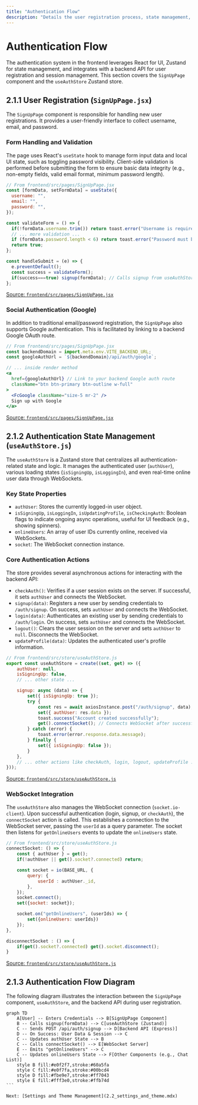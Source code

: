 ```yaml
---
title: "Authentication Flow"
description: "Details the user registration process, state management, and backend integration for authentication."
---
```

# Authentication Flow

<TOC />

The authentication system in the frontend leverages React for UI, Zustand for state management, and integrates with a backend API for user registration and session management. This section covers the `SignUpPage` component and the `useAuthStore` Zustand store.

## 2.1.1 User Registration (`SignUpPage.jsx`)

The `SignUpPage` component is responsible for handling new user registrations. It provides a user-friendly interface to collect username, email, and password.

### Form Handling and Validation
The page uses React's `useState` hook to manage form input data and local UI state, such as toggling password visibility. Client-side validation is performed before submitting the form to ensure basic data integrity (e.g., non-empty fields, valid email format, minimum password length).

```javascript
// From frontend/src/pages/SignUpPage.jsx
const [formData, setFormData] = useState({
  username: "",
  email: "",
  password: "",
});

const validateForm = () => {
  if(!formData.username.trim()) return toast.error("Username is required");
  // ... more validation ...
  if (formData.password.length < 6) return toast.error("Password must be at least 6 characters");
  return true;
};

const handleSubmit = (e) => {
  e.preventDefault();
  const success = validateForm();
  if(success===true) signup(formData); // Calls signup from useAuthStore
};
```
[Source: `frontend/src/pages/SignUpPage.jsx`](https://github.com/shinymack/Chat-App-MERN/blob/main/frontend/src/pages/SignUpPage.jsx)

### Social Authentication (Google)
In addition to traditional email/password registration, the `SignUpPage` also supports Google authentication. This is facilitated by linking to a backend Google OAuth route.

```jsx
// From frontend/src/pages/SignUpPage.jsx
const backendDomain = import.meta.env.VITE_BACKEND_URL;
const googleAuthUrl = `${backendDomain}/api/auth/google`;

// ... inside render method
<a
  href={googleAuthUrl} // Link to your backend Google auth route
  className="btn btn-primary btn-outline w-full"
>
  <FcGoogle className="size-5 mr-2" />
  Sign up with Google
</a>
```
[Source: `frontend/src/pages/SignUpPage.jsx`](https://github.com/shinymack/Chat-App-MERN/blob/main/frontend/src/pages/SignUpPage.jsx)

## 2.1.2 Authentication State Management (`useAuthStore.js`)

The `useAuthStore` is a Zustand store that centralizes all authentication-related state and logic. It manages the authenticated user (`authUser`), various loading states (`isSigningUp`, `isLoggingIn`), and even real-time online user data through WebSockets.

### Key State Properties
*   `authUser`: Stores the currently logged-in user object.
*   `isSigningUp`, `isLoggingIn`, `isUpdatingProfile`, `isCheckingAuth`: Boolean flags to indicate ongoing async operations, useful for UI feedback (e.g., showing spinners).
*   `onlineUsers`: An array of user IDs currently online, received via WebSockets.
*   `socket`: The WebSocket connection instance.

### Core Authentication Actions
The store provides several asynchronous actions for interacting with the backend API:

*   `checkAuth()`: Verifies if a user session exists on the server. If successful, it sets `authUser` and connects the WebSocket.
*   `signup(data)`: Registers a new user by sending credentials to `/auth/signup`. On success, sets `authUser` and connects the WebSocket.
*   `login(data)`: Authenticates an existing user by sending credentials to `/auth/login`. On success, sets `authUser` and connects the WebSocket.
*   `logout()`: Clears the user session on the server and sets `authUser` to `null`. Disconnects the WebSocket.
*   `updateProfile(data)`: Updates the authenticated user's profile information.

```javascript
// From frontend/src/store/useAuthStore.js
export const useAuthStore = create((set, get) => ({
    authUser: null,
    isSigningUp: false,
    // ... other state ...

    signup: async (data) => {
        set({ isSigningUp: true });
        try {
            const res = await axiosInstance.post("/auth/signup", data);
            set({ authUser: res.data });
            toast.success("Account created successfully");
            get().connectSocket(); // Connects WebSocket after successful signup
        } catch (error) {
            toast.error(error.response.data.message);
        } finally {
            set({ isSigningUp: false });
        }
    },
    // ... other actions like checkAuth, login, logout, updateProfile ...
}));
```
[Source: `frontend/src/store/useAuthStore.js`](https://github.com/shinymack/Chat-App-MERN/blob/main/frontend/src/store/useAuthStore.js)

### WebSocket Integration
The `useAuthStore` also manages the WebSocket connection (`socket.io-client`). Upon successful authentication (login, signup, or `checkAuth`), the `connectSocket` action is called. This establishes a connection to the WebSocket server, passing the `userId` as a query parameter. The socket then listens for `getOnlineUsers` events to update the `onlineUsers` state.

```javascript
// From frontend/src/store/useAuthStore.js
connectSocket: () => {
    const { authUser } = get();
    if(!authUser || get().socket?.connected) return;

    const socket = io(BASE_URL, {
        query: {
            userId : authUser._id,
        },
    });
    socket.connect();
    set({socket: socket});

    socket.on("getOnlineUsers", (userIds) => {
        set({onlineUsers: userIds})
    });
},

disconnectSocket : () => {
    if(get().socket?.connected) get().socket.disconnect();
}
```
[Source: `frontend/src/store/useAuthStore.js`](https://github.com/shinymack/Chat-App-MERN/blob/main/frontend/src/store/useAuthStore.js)

## 2.1.3 Authentication Flow Diagram
The following diagram illustrates the interaction between the `SignUpPage` component, `useAuthStore`, and the backend API during user registration.

<!-- Fixed Mermaid syntax -->
````mermaid
graph TD
    A[User] -- Enters Credentials --> B[SignUpPage Component]
    B -- Calls signup(formData) --> C[useAuthStore (Zustand)]
    C -- Sends POST /api/auth/signup --> D[Backend API (Express)]
    D -- On Success: User Data & Session --> C
    C -- Updates authUser State --> B
    C -- Calls connectSocket() --> E[WebSocket Server]
    E -- Emits "getOnlineUsers" --> C
    C -- Updates onlineUsers State --> F[Other Components (e.g., Chat List)]
    style B fill:#e0f2f7,stroke:#60a5fa
    style C fill:#e0f7fa,stroke:#00bcd4
    style D fill:#fbe9e7,stroke:#ff7043
    style E fill:#fff3e0,stroke:#ffb74d
```

Next: [Settings and Theme Management](2.2_settings_and_theme.mdx)